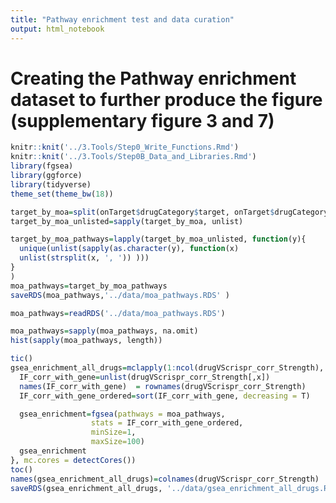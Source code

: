 ```yaml
---
title: "Pathway enrichment test and data curation"
output: html_notebook
---
```


# Creating the Pathway enrichment dataset to further produce the figure (supplementary figure 3 and 7)

```r
knitr::knit('../3.Tools/Step0_Write_Functions.Rmd')
knitr::knit('../3.Tools/Step0B_Data_and_Libraries.Rmd')
library(fgsea)
library(ggforce)
library(tidyverse)
theme_set(theme_bw(18))
```

<!-- MOA pathway annotation -->
```r
target_by_moa=split(onTarget$drugCategory$target, onTarget$drugCategory$moa)
target_by_moa_unlisted=sapply(target_by_moa, unlist)

target_by_moa_pathways=lapply(target_by_moa_unlisted, function(y){
  unique(unlist(sapply(as.character(y), function(x)
  unlist(strsplit(x, ', ')) )))
}
)
moa_pathways=target_by_moa_pathways
saveRDS(moa_pathways,'../data/moa_pathways.RDS' )
```
<!-- Load pathway annotation data and perform the needed preprocessing -->
```r
moa_pathways=readRDS('../data/moa_pathways.RDS')

moa_pathways=sapply(moa_pathways, na.omit)
hist(sapply(moa_pathways, length))
```
<!-- Run gene enrichment (this will take some time, ~20 mins) -->
```r
tic()
gsea_enrichment_all_drugs=mclapply(1:ncol(drugVScrispr_corr_Strength), function(x) {
  IF_corr_with_gene=unlist(drugVScrispr_corr_Strength[,x])
  names(IF_corr_with_gene)  = rownames(drugVScrispr_corr_Strength)
  IF_corr_with_gene_ordered=sort(IF_corr_with_gene, decreasing = T)

  gsea_enrichment=fgsea(pathways = moa_pathways,
                  stats = IF_corr_with_gene_ordered,
                  minSize=1,
                  maxSize=100)
  gsea_enrichment
}, mc.cores = detectCores())
toc()
names(gsea_enrichment_all_drugs)=colnames(drugVScrispr_corr_Strength)
saveRDS(gsea_enrichment_all_drugs, '../data/gsea_enrichment_all_drugs.RDS')
```


